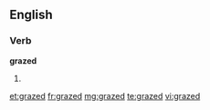 ==English==

===Verb===
'''grazed'''

# {{past of|[[graze]]}}

[[et:grazed]]
[[fr:grazed]]
[[mg:grazed]]
[[te:grazed]]
[[vi:grazed]]